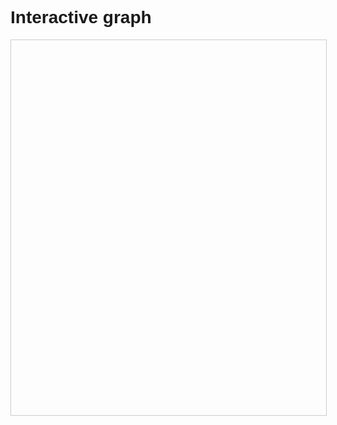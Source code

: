 # Interactive graph

<style>
  * {
    font-family: sans-serif;
  }

  #plot {
    width: 100%;
    height: 600px;
    border: 1px solid #ccc; /* Add a visible border for debugging */
  }

  .tooltip {
    position: absolute;
    background-color: white;
    border: 1px solid black;
    padding: 5px;
    font-size: 12px;
    opacity: 0;
    pointer-events: none;
  }
</style>

<div id="plot"></div>

<script src="https://cdn.jsdelivr.net/npm/d3@7"></script>
<script src="scripts/myscript.js"></script>
